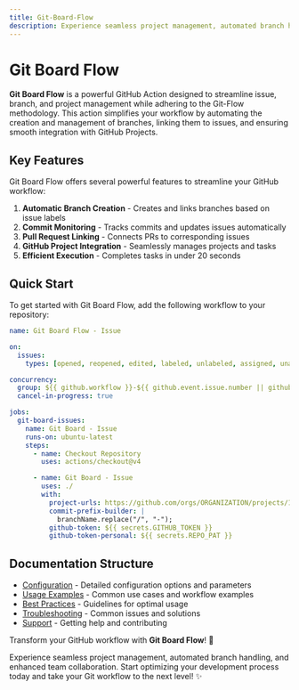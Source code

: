 ```yaml
---
title: Git-Board-Flow
description: Experience seamless project management, automated branch handling, and enhanced team collaboration. Start optimizing your development process today and take your Git workflow to the next level! ✨
---
```


# Git Board Flow

**Git Board Flow** is a powerful GitHub Action designed to streamline issue, branch, and project management while adhering to the Git-Flow methodology. This action simplifies your workflow by automating the creation and management of branches, linking them to issues, and ensuring smooth integration with GitHub Projects.

## Key Features

Git Board Flow offers several powerful features to streamline your GitHub workflow:

1. **Automatic Branch Creation** - Creates and links branches based on issue labels
2. **Commit Monitoring** - Tracks commits and updates issues automatically
3. **Pull Request Linking** - Connects PRs to corresponding issues
4. **GitHub Project Integration** - Seamlessly manages projects and tasks
5. **Efficient Execution** - Completes tasks in under 20 seconds

## Quick Start

To get started with Git Board Flow, add the following workflow to your repository:

```yaml
name: Git Board Flow - Issue

on:
  issues:
    types: [opened, reopened, edited, labeled, unlabeled, assigned, unassigned]

concurrency:
  group: ${{ github.workflow }}-${{ github.event.issue.number || github.ref }}
  cancel-in-progress: true

jobs:
  git-board-issues:
    name: Git Board - Issue
    runs-on: ubuntu-latest
    steps:
      - name: Checkout Repository
        uses: actions/checkout@v4

      - name: Git Board - Issue
        uses: ./
        with:
          project-urls: https://github.com/orgs/ORGANIZATION/projects/123
          commit-prefix-builder: |
            branchName.replace("/", "-");
          github-token: ${{ secrets.GITHUB_TOKEN }}
          github-token-personal: ${{ secrets.REPO_PAT }}
```

## Documentation Structure

- [Configuration](/configuration) - Detailed configuration options and parameters
- [Usage Examples](/examples) - Common use cases and workflow examples
- [Best Practices](/best-practices) - Guidelines for optimal usage
- [Troubleshooting](/troubleshooting) - Common issues and solutions
- [Support](/support) - Getting help and contributing

Transform your GitHub workflow with **Git Board Flow**! 🚀

Experience seamless project management, automated branch handling, and enhanced team collaboration. Start optimizing your development process today and take your Git workflow to the next level! ✨
